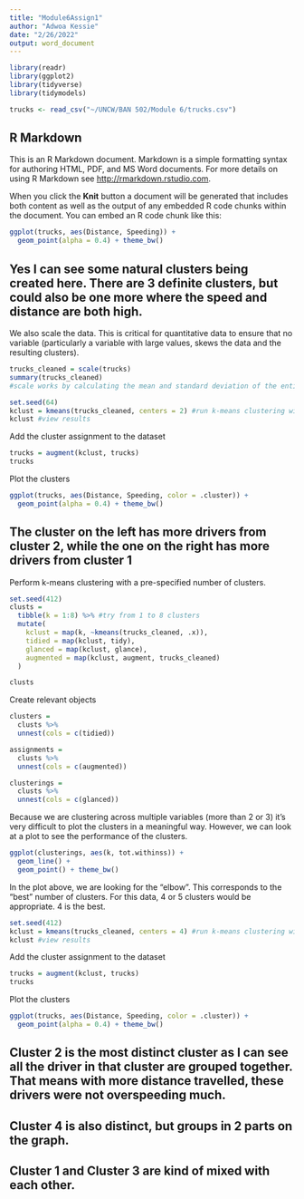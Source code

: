 ---
title: "Module6Assign1"
author: "Adwoa Kessie"
date: "2/26/2022"
output: word_document
---

```{r}
library(readr)
library(ggplot2)
library(tidyverse)
library(tidymodels)
```

```{r}
trucks <- read_csv("~/UNCW/BAN 502/Module 6/trucks.csv")
```

## R Markdown

This is an R Markdown document. Markdown is a simple formatting syntax for authoring HTML, PDF, and MS Word documents. For more details on using R Markdown see <http://rmarkdown.rstudio.com>.

When you click the **Knit** button a document will be generated that includes both content as well as the output of any embedded R code chunks within the document. You can embed an R code chunk like this:

```{r}
ggplot(trucks, aes(Distance, Speeding)) +
  geom_point(alpha = 0.4) + theme_bw()

```

## Yes I can see some natural clusters being created here. There are 3 definite clusters, but could also be one more where the speed and distance are both high.

We also scale the data. This is critical for quantitative data to ensure that no variable (particularly a variable with large values, skews the data and the resulting clusters).  
```{r}
trucks_cleaned = scale(trucks) 
summary(trucks_cleaned)
#scale works by calculating the mean and standard deviation of the entire variable, then scales each element by subtracting the mean and dividing by the standard deviation  
```

```{r}

set.seed(64)
kclust = kmeans(trucks_cleaned, centers = 2) #run k-means clustering with k = 3
kclust #view results
```
Add the cluster assignment to the dataset  
```{r}
trucks = augment(kclust, trucks)
trucks
```
Plot the clusters
```{r}
ggplot(trucks, aes(Distance, Speeding, color = .cluster)) +
  geom_point(alpha = 0.4) + theme_bw()
```
## The cluster on the left has more drivers from cluster 2, while the one on the right has more drivers from cluster 1

Perform k-means clustering with a pre-specified number of clusters.   
```{r}
set.seed(412)
clusts = 
  tibble(k = 1:8) %>% #try from 1 to 8 clusters
  mutate(
    kclust = map(k, ~kmeans(trucks_cleaned, .x)),
    tidied = map(kclust, tidy),
    glanced = map(kclust, glance),
    augmented = map(kclust, augment, trucks_cleaned)
  )

clusts
```

Create relevant objects  
```{r}
clusters =
  clusts %>%
  unnest(cols = c(tidied))

assignments = 
  clusts %>% 
  unnest(cols = c(augmented))

clusterings = 
  clusts %>%
  unnest(cols = c(glanced))
```

Because we are clustering across multiple variables (more than 2 or 3) it's very difficult to plot the clusters in a meaningful way. However, we can look at a plot to see the performance of the clusters.
```{r}
ggplot(clusterings, aes(k, tot.withinss)) +
  geom_line() +
  geom_point() + theme_bw()
```
In the plot above, we are looking for the "elbow". This corresponds to the "best" number of clusters. For this data, 4 or 5 clusters would be appropriate.  4 is the best.


```{r}

set.seed(412)
kclust = kmeans(trucks_cleaned, centers = 4) #run k-means clustering with k = 3
kclust #view results
```
Add the cluster assignment to the dataset  
```{r}
trucks = augment(kclust, trucks)
trucks
```
Plot the clusters
```{r}
ggplot(trucks, aes(Distance, Speeding, color = .cluster)) +
  geom_point(alpha = 0.4) + theme_bw()
```

## Cluster 2 is the most distinct cluster as I can see all the driver in that cluster are grouped together. That means with more distance travelled, these drivers were not overspeeding much.
## Cluster 4 is also distinct, but groups in 2 parts on the graph.
## Cluster 1 and Cluster 3 are kind of mixed with each other.


